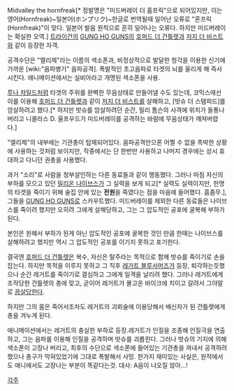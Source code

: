 Midvalley the hornfreak[* 정발명은 "미드버레이 더 홈프릭"으로 되어있지만, 이는 영어(Hornfreak)~일본어(ホンプリク)~한글로 번역될때 일어난 오류로 "혼프릭(Hornfreak)"이 맞다. 일본어 발음 원칙으로 흔히 일어나는 오류다. 하지만 미드버레이는 확실한 오역.]
[[트라이건]]의 [[GUNG HO GUNS]]의 [[호퍼드 더 건틀렛]]과 [[저지 더 비스트]]와 같이 등장한 자객.

공격수단은 "엘리제"라는 이름의 색소폰과, 비정상적으로 발달한 청각을 이용한 신기에 가까운 [wiki:"음파병기" 음파공격]. 폭발적인 초고음파로 타겟의 뇌를 울리게 해 즉사시킨다. 애니메이션에서는 실비아라고 개명된 색소폰을 사용.

[[루나 차일드]]처럼 타겟의 주위를 완벽한 무음상태로 만들어낼 수도 있는데, 코믹스에선 이를 이용해 [[호퍼드 더 건틀렛]]과 같이 [[저지 더 비스트]]를 살해하고, [밧슈 더 스탬피드]를 암살하려고 했다.[* 하지만 밧슈를 암살하려던 순간, 밀리 톰슨의 사격에 위치가 들통나버리고 니콜라스 D. 울프우드가 미드버레이를 공격하는 바람에 무음상태가 깨져버렸다.]

"엘리제"의 내부에는 기관총이 탑재되어있다. 음파공격만으론 어쩔 수 없을 촉박한 상황에 사용하는 것처럼 보이지만, 작중에서는 단 한번만 사용하고 나머지 경우에는 상시 휴대하고 다니던 권총을 사용했다.

과거 "소리"로 사람을 청부살인하는 다른 동료들과 같이 행동했다. 그러나 마침 자신의 부하를 모으고 있던 [[밀리온 나이브스]]가 그 실력을 보게 되고[* 실력도 실력이지만, 한명의 타겟을 죽이기 위해 술집 안에 있는 '''전원'''을 죽였다는 점을 마음에 들어했다. 흠좀무.], 그들을 [[GUNG HO GUNS]]로 스카우트했다. 미드버레이를 제외한 다른 동료들은 나이브스를 죽이려 했지만 오히려 그에게 살해당하고, 그는 그 압도적인 공포에 굴복해 부하가 된다.

본인은 원해서 부하가 된게 아닌 압도적인 공포에 굴복한 것인 만큼 한때는 나이브스를 살해하려고 했지만 역시 그 압도적인 공포를 이기지 못하고 포기한다.

결국엔 [[호퍼드 더 건틀렛]]은 복수, 자신은 탈주라는 목적으로 함께 밧슈를 죽이기로 손을 잡는다. 하지만 목적을 이루지 못하고 그 직후 [[레가트 블루서머즈]]가 등장, 퇴각하는듯했으나 순간 레거트를 죽이기로 결심하고 그에게 일격을 날리려 했다. 그러나 레거트에게 조작당한 건틀렛의 총에 맞고, 곧이어 레거트가 몰고온 바이크에 치이고 갈려서 그야말로 [[끔살]]당한다.

하지만 그의 몸은 죽어서조차도 레거트의 괴뢰술에 이용당해서 배신자가 된 건틀렛에게 총을 겨누게 된다.

애니메이션에서는 레거트의 충실한 부하로 등장.레거트가 인질을 조종해 인질극을 연출하고, 그는 음파를 이용해 인질을 공격하며 밧슈를 괴롭힌다. 그러나 밧슈의 기지에 의해 색소폰이 고장나 버리고, 최후의 수단으로 색소폰에 들어있는 기관총을 꺼내서 공격하려 했으나 총구가 막혀있었기에 그대로 폭발해서 사망. 
한가지 재미있는 사실은, 원작에서도 애니에서도 고장나는 부분이 똑같다는것.
대사: A음이 나오질 않아...!

[[각주]]
